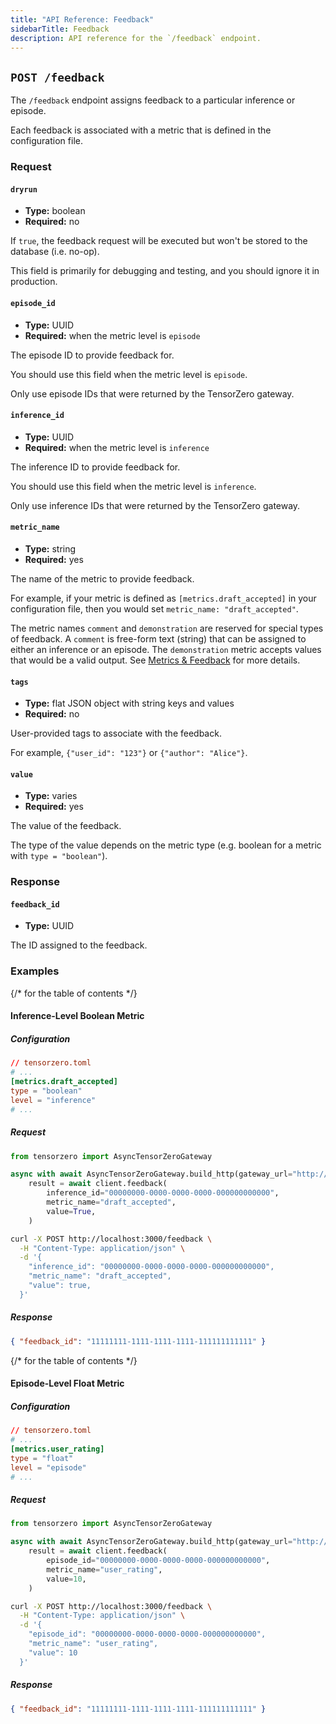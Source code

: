 ```yaml
---
title: "API Reference: Feedback"
sidebarTitle: Feedback
description: API reference for the `/feedback` endpoint.
---
```


## `POST /feedback`

The `/feedback` endpoint assigns feedback to a particular inference or episode.

Each feedback is associated with a metric that is defined in the configuration file.

### Request

#### `dryrun`

- **Type:** boolean
- **Required:** no

If `true`, the feedback request will be executed but won't be stored to the database (i.e. no-op).

This field is primarily for debugging and testing, and you should ignore it in production.

#### `episode_id`

- **Type:** UUID
- **Required:** when the metric level is `episode`

The episode ID to provide feedback for.

You should use this field when the metric level is `episode`.

Only use episode IDs that were returned by the TensorZero gateway.

#### `inference_id`

- **Type:** UUID
- **Required:** when the metric level is `inference`

The inference ID to provide feedback for.

You should use this field when the metric level is `inference`.

Only use inference IDs that were returned by the TensorZero gateway.

#### `metric_name`

- **Type:** string
- **Required:** yes

The name of the metric to provide feedback.

For example, if your metric is defined as `[metrics.draft_accepted]` in your configuration file, then you would set `metric_name: "draft_accepted"`.

The metric names `comment` and `demonstration` are reserved for special types of feedback.
A `comment` is free-form text (string) that can be assigned to either an inference or an episode.
The `demonstration` metric accepts values that would be a valid output.
See [Metrics & Feedback](/docs/gateway/guides/metrics-feedback/) for more details.

#### `tags`

- **Type:** flat JSON object with string keys and values
- **Required:** no

User-provided tags to associate with the feedback.

For example, `{"user_id": "123"}` or `{"author": "Alice"}`.

#### `value`

- **Type:** varies
- **Required:** yes

The value of the feedback.

The type of the value depends on the metric type (e.g. boolean for a metric with `type = "boolean"`).

### Response

#### `feedback_id`

- **Type:** UUID

The ID assigned to the feedback.

### Examples

{/* for the table of contents */}

<span class="!invisible !h-0 !m-0 !p-0 !inline">

#### Inference-Level Boolean Metric

</span>

<Accordion title="Inference-Level Boolean Metric">

##### Configuration

```toml mark="boolean" mark="draft_accepted" mark="inference"
// tensorzero.toml
# ...
[metrics.draft_accepted]
type = "boolean"
level = "inference"
# ...
```

##### Request

<Tabs>
<Tab title="Python">

```python frame="code" title="POST /feedback" mark="True" mark="draft_accepted" mark="inference_id"
from tensorzero import AsyncTensorZeroGateway

async with await AsyncTensorZeroGateway.build_http(gateway_url="http://localhost:3000") as client:
    result = await client.feedback(
        inference_id="00000000-0000-0000-0000-000000000000",
        metric_name="draft_accepted",
        value=True,
    )
```

</Tab>
<Tab title="HTTP">

```bash frame="code" title="POST /feedback" mark="true" mark="draft_accepted" mark="inference_id"
curl -X POST http://localhost:3000/feedback \
  -H "Content-Type: application/json" \
  -d '{
    "inference_id": "00000000-0000-0000-0000-000000000000",
    "metric_name": "draft_accepted",
    "value": true,
  }'
```

</Tab>
</Tabs>

##### Response

```json frame="code" title="POST /feedback"
{ "feedback_id": "11111111-1111-1111-1111-111111111111" }
```

</Accordion>

{/* for the table of contents */}

<span class="!invisible !h-0 !m-0 !p-0 !inline">

#### Episode-Level Float Metric

</span>

<Accordion title="Episode-Level Float Metric">

##### Configuration

```toml mark="float" mark="user_rating" mark="episode" mark="float"
// tensorzero.toml
# ...
[metrics.user_rating]
type = "float"
level = "episode"
# ...
```

##### Request

<Tabs>
<Tab title="Python">

```python frame="code" title="POST /feedback" mark="10" mark="user_rating" mark="episode_id"
from tensorzero import AsyncTensorZeroGateway

async with await AsyncTensorZeroGateway.build_http(gateway_url="http://localhost:3000") as client:
    result = await client.feedback(
        episode_id="00000000-0000-0000-0000-000000000000",
        metric_name="user_rating",
        value=10,
    )
```

</Tab>
<Tab title="HTTP">

```bash frame="code" title="POST /feedback" mark="10" mark="user_rating" mark="episode_id"
curl -X POST http://localhost:3000/feedback \
  -H "Content-Type: application/json" \
  -d '{
    "episode_id": "00000000-0000-0000-0000-000000000000",
    "metric_name": "user_rating",
    "value": 10
  }'
```

</Tab>
</Tabs>

##### Response

```json frame="code" title="POST /feedback"
{ "feedback_id": "11111111-1111-1111-1111-111111111111" }
```

</Accordion>
